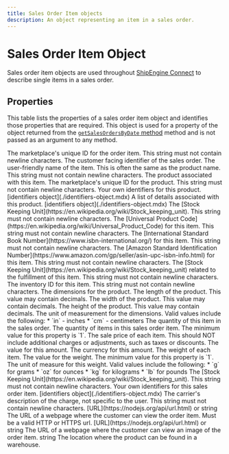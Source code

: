 ```yaml
---
title: Sales Order Item objects
description: An object representing an item in a sales order.
---
```


Sales Order Item Object
===============================================
Sales order item objects are used throughout [ShipEngine Connect](./../../index.mdx) to describe single items in a sales order.


Properties
-----------------------------------------------
This table lists the properties of a sales order item object and identifies those properties that are required. This object
is used for a property of the object returned from the [`getSalesOrdersByDate` method](./methods/get-sales-orders-by-date.mdx) method and is
not passed as an argument to any method.

<Reference>

  <Field name="id" type="string" required={true}>
    <Description>
      The marketplace's unique ID for the order item. This string must not contain newline characters.
    </Description>
  </Field>

  <Field name="orderNumber" type="string" required={false}>
    <Description>
      The customer facing identifier of the sales order.
    </Description>
  </Field>

  <Field name="name" type="string" required={true}>
    <Description>
      The user-friendly name of the item. This is often the same as the product name. This string must not contain newline characters.
    </Description>
  </Field>

<Field name="product" type="object" required={true}>
    <Description>
      The product associated with this item.
    </Description>
  </Field>

  <Field name="product.id" type="string" required={true}>
    <Description>
      The marketplace's unique ID for the product. This string must not contain newline characters.
    </Description>
  </Field>

  <Field name="product.identifiers" required={false}>
    <Description>
      Your own identifiers for this product.
    </Description>
    <Type>
      [identifiers object](./identifiers-object.mdx)
    </Type>
  </Field>

  <Field name="product.details" required={false}>
    <Description>
      A list of details associated with this product.
    </Description>
    <Type>
      [identifiers object](./identifiers-object.mdx)
    </Type>
  </Field>

  <Field name="product.sku" type="string" required={false}>
    <Description>
      The [Stock Keeping Unit](https://en.wikipedia.org/wiki/Stock_keeping_unit). This string must not contain newline characters.
    </Description>
  </Field>

  <Field name="product.upc" type="string" required={false}>
    <Description>
      The [Universal Product Code](https://en.wikipedia.org/wiki/Universal_Product_Code) for this item. This string must not contain newline characters.
    </Description>
  </Field>

  <Field name="product.isbn" type="string" required={false}>
    <Description>
      The [International Standard Book Number](https://www.isbn-international.org/) for this item. This string must not contain newline characters.
    </Description>
  </Field>

  <Field name="product.asin" type="string" required={false}>
    <Description>
      The [Amazon Standard Identification Number](https://www.amazon.com/gp/seller/asin-upc-isbn-info.html) for this item. This string must not contain newline characters.
    </Description>
  </Field>

  <Field name="product.fulfillmentSku" type="string" required={false}>
    <Description>
      The [Stock Keeping Unit](https://en.wikipedia.org/wiki/Stock_keeping_unit) related to the fulfillment of this item. This string must not contain newline characters.
    </Description>
  </Field>

  <Field name="product.inventoryID" type="string" required={false}>
    <Description>
      The inventory ID for this item. This string must not contain newline characters.
    </Description>
  </Field>

  <Field name="product.dimensions" type="object" required={false}>
     <Description>
       The dimensions for the product.
     </Description>
  </Field>

  <Field name="product.dimensions.length" type="number" required={false}>
    <Description>
      The length of the product. This value may contain decimals.
    </Description>
  </Field>

  <Field name="product.dimensions.width" type="number" required={false}>
    <Description>
      The width of the product. This value may contain decimals.
    </Description>
  </Field>

  <Field name="product.dimensions.height" type="number" required={false}>
    <Description>
      The height of the product. This value may contain decimals.
    </Description>
  </Field>

  <Field name="product.dimensions.unit" type="string" required={true}>
    <Description>
      The unit of measurement for the dimensions. Valid values include the following:
      * `in` - inches
      * `cm` - centimeters
    </Description>
  </Field>

  <Field name="quantity" type="object" required={true}>
    <Description>
      The quantity of this item in the sales order.
    </Description>
  </Field>

  <Field name="quantity.value" type="number" required={true}>
    <Description>
      The quantity of items in this sales order item. The minimum value for this property is `1`.
    </Description>
  </Field>

  <Field name="unitPrice" type="object" required={true}>
    <Description>
      The sale price of each item. This should NOT include additional charges or adjustments, such as taxes or discounts.
    </Description>
  </Field>

  <Field name="unitPrice.value" type="number" required={true}>
    <Description>
      The value for this amount.
    </Description>
  </Field>

  <Field name="unitPrice.currency" type="string" required={true}>
    <Description>
      The currency for this amount.
    </Description>
  </Field>

  <Field name="unitWeight" type="object" required={false}>
    <Description>
      The weight of each item.
    </Description>
  </Field>

  <Field name="unitWeight.value" type="number" required={true}>
    <Description>
      The value for the weight. The minimum value for this property is `1`.
    </Description>
  </Field>

  <Field name="unitWeight.unit" type="string" required={true}>
    <Description>
      The unit of measure for this weight. Valid values include the following:
        * `g` for grams
        * `oz` for ounces
        * `kg` for kilograms
        * `lb` for pounds
    </Description>
  </Field>

  <Field name="sku" type="string" required={false}>
    <Description>
      The [Stock Keeping Unit](https://en.wikipedia.org/wiki/Stock_keeping_unit). This string must not contain newline characters.
    </Description>
  </Field>

  <Field name="identifiers" required={false}>
    <Description>
      Your own identifiers for this sales order item.
    </Description>
    <Type>
      [identifiers object](./identifiers-object.mdx)
    </Type>
  </Field>

  <Field name="description" type="string" required={false}>
    <Description>
      The carrier's description of the charge, not specific to the user. This string must not contain newline characters.
    </Description>
  </Field>



  <Field name="itemURL" required={false}>
    <Type>
      [URL](https://nodejs.org/api/url.html) or string
    </Type>
    <Description>
      The URL of a webpage where the customer can view the order item. Must be a valid HTTP or HTTPS url.
    </Description>
  </Field>

  <Field name="thumbnailURL" required={false}>
    <Type>
      [URL](https://nodejs.org/api/url.html) or string
    </Type>
    <Description>
      The URL of a webpage where the customer can view an image of the order item.
    </Description>
  </Field>

  <Field name="location" required={false}>
    <Type>
      string
    </Type>
    <Description>
      The location where the product can be found in a warehouse.
    </Description>
  </Field>

</Reference>
